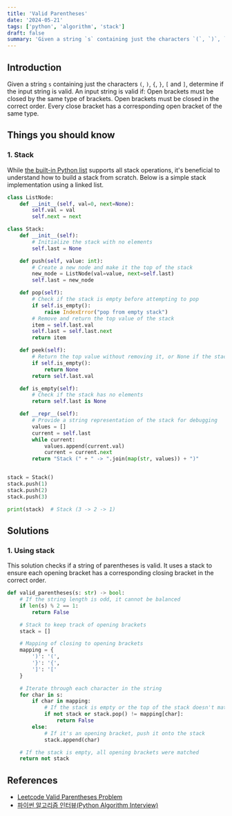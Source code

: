 ```yaml
---
title: 'Valid Parentheses'
date: '2024-05-21'
tags: ['python', 'algorithm', 'stack']
draft: false
summary: 'Given a string `s` containing just the characters `(`, `)`, `{`, `}`, `[` and `]`, determine if the input string is valid.'
---
```


## Introduction
Given a string `s` containing just the characters `(`, `)`, `{`, `}`, `[` and `]`, determine if the input string is valid. An input string is valid if:
Open brackets must be closed by the same type of brackets. Open brackets must be closed in the correct order. Every close bracket has a corresponding open bracket of the same type.

## Things you should know
### 1. Stack
While [the built-in Python list](https://docs.python.org/3/library/stdtypes.html#lists) supports all stack operations, it's beneficial to understand how to build a stack from scratch. Below is a simple stack implementation using a linked list.  
```python:stack.py
class ListNode:
    def __init__(self, val=0, next=None):
        self.val = val
        self.next = next

class Stack:
    def __init__(self):
        # Initialize the stack with no elements
        self.last = None

    def push(self, value: int):
        # Create a new node and make it the top of the stack
        new_node = ListNode(val=value, next=self.last)
        self.last = new_node

    def pop(self):
        # Check if the stack is empty before attempting to pop
        if self.is_empty():
            raise IndexError("pop from empty stack")
        # Remove and return the top value of the stack
        item = self.last.val
        self.last = self.last.next
        return item

    def peek(self):
        # Return the top value without removing it, or None if the stack is empty
        if self.is_empty():
            return None
        return self.last.val

    def is_empty(self):
        # Check if the stack has no elements
        return self.last is None

    def __repr__(self):
        # Provide a string representation of the stack for debugging
        values = []
        current = self.last
        while current:
            values.append(current.val)
            current = current.next
        return "Stack (" + " -> ".join(map(str, values)) + ")"


stack = Stack()
stack.push(1)
stack.push(2)
stack.push(3)

print(stack)  # Stack (3 -> 2 -> 1)
```
## Solutions

### 1. Using stack
This solution checks if a string of parentheses is valid. It uses a stack to ensure each opening bracket has a corresponding closing bracket in the correct order.


```python:iteration.py
def valid_parentheses(s: str) -> bool:
    # If the string length is odd, it cannot be balanced
    if len(s) % 2 == 1:
        return False

    # Stack to keep track of opening brackets
    stack = []

    # Mapping of closing to opening brackets
    mapping = {
        ')': '(',
        '}': '{',
        ']': '['
    }

    # Iterate through each character in the string
    for char in s:
        if char in mapping:
            # If the stack is empty or the top of the stack doesn't match, return False
            if not stack or stack.pop() != mapping[char]:
                return False
        else:
            # If it's an opening bracket, push it onto the stack
            stack.append(char)

    # If the stack is empty, all opening brackets were matched
    return not stack
```

## References

- [Leetcode Valid Parentheses Problem](https://leetcode.com/problems/valid-parentheses)
- [파이썬 알고리즘 인터뷰(Python Algorithm Interview)](https://www.aladin.co.kr/shop/wproduct.aspx?ItemId=245495826)
